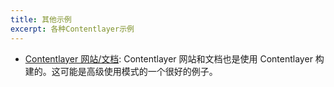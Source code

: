 ```yaml
---
title: 其他示例
excerpt: 各种Contentlayer示例
---
```


- [Contentlayer 网站/文档](https://github.com/contentlayerdev/website): Contentlayer 网站和文档也是使用 Contentlayer 构建的。这可能是高级使用模式的一个很好的例子。
